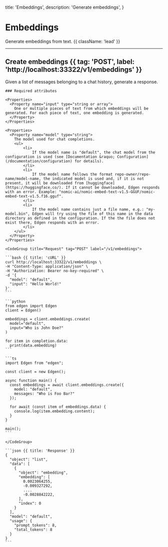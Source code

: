   title: 'Embeddings',
  description: 'Generate embeddings',
}

# Embeddings

Generate embeddings from text. {{ className: 'lead' }}

---

## Create embeddings {{ tag: 'POST', label: 'http://localhost:33322/v1/embeddings' }}

<Row>
  <Col>
    Given a list of messages belonging to a chat history, generate a response.

    ### Required attributes

    <Properties>
      <Property name="input" type="string or array">
        One or multiple pieces of text from which embeddings will be generated. For each piece of text, one embedding is generated.
      </Property>
    </Properties>

    <Properties>
      <Property name="model" type="string">
        The model used for chat completions.
        <ul>
            <li>
                If the model name is "default", the chat model from the configuration is used (see [Documentation &raquo; Configuration](/documentation/configuration) for details).
            </li>
            <li>
                If the model name follows the format repo-owner/repo-name/model-name, the indicated model is used and, if it is not present, it will be downloaded from [huggingface](https://huggingface.co/). If it cannot be downloaded, Edgen responds with an error. Example: "nomic-ai/nomic-embed-text-v1.5-GGUF/nomic-embed-text-v1.5.f16.gguf".
            </li>
            <li>
                If the model name contains just a file name, e.g.: "my-model.bin", Edgen will try using the file of this name in the data directory as defined in the configuration. If the the file does not exist there, Edgen responds with an error.
            </li>
        </ul>
      </Property>
    </Properties>

  </Col>
  <Col sticky>

    <CodeGroup title="Request" tag="POST" label="/v1/embeddings">

    ```bash {{ title: 'cURL' }}
    curl http://localhost:33322/v1/embeddings \
    -H "Content-Type: application/json" \
    -H "Authorization: Bearer no-key-required" \
    -d '{
      "model": "default",
      "input": "Hello World!"
    }'
    ```

    ```python
    from edgen import Edgen
    client = Edgen()

    embeddings = client.embeddings.create(
      model="default",
      input="Who is John Doe?"
    )

    for item in completion.data:
      print(data.embedding)
    ```

    ```ts
    import Edgen from "edgen";

    const client = new Edgen();

    async function main() {
      const embeddings = await client.embeddings.create({
        model: "default",
        messages: "Who is Foo Bar?"
      });

      for await (const item of embeddings.data) {
        console.log(item.embedding.content);
      }
    }

    main();
    ```

    </CodeGroup>

    ```json {{ title: 'Response' }}
    {
      "object": "list",
      "data": [
        {
          "object": "embedding",
          "embedding": [
            0.0023064255,
            -0.009327292,
            ....
            -0.0028842222,
          ],
          "index": 0
        }
      ],
      "model": "default",
      "usage": {
        "prompt_tokens": 8,
        "total_tokens": 8
      }
    }
    ```

  </Col>
</Row>
